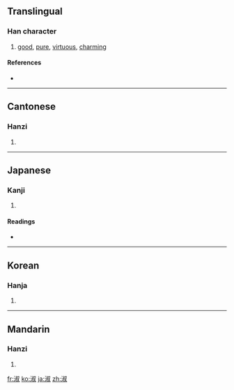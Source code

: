 ==Translingual==

===Han character===
{{Han char|rn=85|rad=水|as=08|sn=11|four=3714<sub>0</sub>|canj=水卜火水 (EYFE)}}

# [[good]], [[pure]], [[virtuous]], [[charming]]

====References====
* {{Han ref|kx=0629.220|dkj=17634|dj=1031.140|hdz=31647.050|uh=6DD1|ud=28113|bh=B251|bd=45649}}

----

==Cantonese==

===Hanzi===
{{yue-hanzi|jyut=|y=suk1}}

# {{defn|Cantonese|sort=水08}}

----

==Japanese==

===Kanji===
{{ja-kanji|grade=c|rs=水08}}

# {{defn|Japanese|sort=水08}}

====Readings====
* {{ja-readings|on=[[しゅく]] (shuku)|kun=[[よい]] (yoi)}}

----

==Korean==

===Hanja===
{{ko-hanja|hangeul=[[숙]]|eumhun=|rv=suk|mr=suk|y=swuk}}

# {{defn|Korean|sort=水08}}

----

==Mandarin==

===Hanzi===
{{cmn-hanzi|pin=[[shú]] ([[shu2]])|wg=shu<sup>2</sup>}}

# {{defn|Mandarin|sort=水08}}

[[fr:淑]]
[[ko:淑]]
[[ja:淑]]
[[zh:淑]]